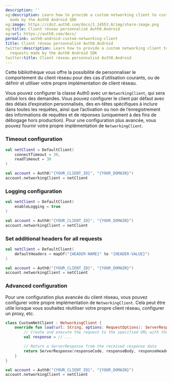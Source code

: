 ```yaml
---
description: ''
og:description: Learn how to provide a custom networking client to customize requests
  made by the Auth0 Android SDK
og:image: https://cdn2.auth0.com/docs/1.14553.0/img/share-image.png
og:title: Client réseau personnalisé Auth0.Android
og:url: https://auth0.com/docs/
permalink: auth0-android-custom-networking-client
title: Client réseau personnalisé Auth0.Android
twitter:description: Learn how to provide a custom networking client to customize
  requests made by the Auth0 Android SDK
twitter:title: Client réseau personnalisé Auth0.Android
---
```


Cette bibliothèque vous offre la possibilité de personnaliser le comportement du client réseau pour des cas d’utilisation courants, ou de définir et utiliser votre propre implémentation de client réseau.

Vous pouvez configurer la classe Auth0 avec un `NetworkingClient`, qui sera utilisé lors des demandes. Vous pouvez configurer le client par défaut avec des délais d’expiration personnalisés, des en-têtes spécifiques à inclure dans toutes les requêtes, ainsi que l’activation ou non de l’enregistrement des informations de requêtes et de réponses (uniquement à des fins de débogage hors production). Pour une configuration plus avancée, vous pouvez fournir votre propre implémentation de `NetworkingClient`.

### Timeout configuration

```kotlin lines
val netClient = DefaultClient(
    connectTimeout = 30,
    readTimeout = 30
)

val account = Auth0("{YOUR_CLIENT_ID}", "{YOUR_DOMAIN}")
account.networkingClient = netClient
```

### Logging configuration

```kotlin lines
val netClient = DefaultClient(
    enableLogging = true
)

val account = Auth0("{YOUR_CLIENT_ID}", "{YOUR_DOMAIN}")
account.networkingClient = netClient
```

### Set additional headers for all requests

```kotlin lines
val netClient = DefaultClient(
    defaultHeaders = mapOf("{HEADER-NAME}" to "{HEADER-VALUE}")
)

val account = Auth0("{YOUR_CLIENT_ID}", "{YOUR_DOMAIN}")
account.networkingClient = netClient
```

### Advanced configuration

Pour une configuration plus avancée du client réseau, vous pouvez configurer votre propre implémentation de `NetworkingClient`. Cela peut être utile lorsque vous souhaitez réutiliser votre propre client réseau, configurer un proxy, etc.

```kotlin lines
class CustomNetClient : NetworkingClient {
    override fun load(url: String, options: RequestOptions): ServerResponse {
        // Create and execute the request to the specified URL with the given options
        val response = // ...

        // Return a ServerResponse from the received response data
        return ServerResponse(responseCode, responseBody, responseHeaders)        
    }
}

val account = Auth0("{YOUR_CLIENT_ID}", "{YOUR_DOMAIN}")
account.networkingClient = netClient
```
